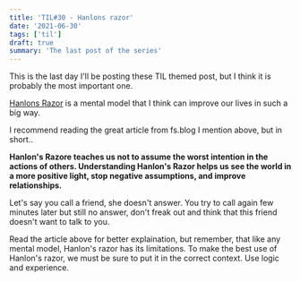 ```yaml
---
title: 'TIL#30 - Hanlons razor'
date: '2021-06-30'
tags: ['til']
draft: true
summary: 'The last post of the series'
---
```


This is the last day I'll be posting these TIL themed post, but I think it is probably the most important one.

[Hanlons Razor](https://fs.blog/2017/04/mental-model-hanlons-razor/) is a mental model that I think can improve our lives in such a big way.

I recommend reading the great article from fs.blog I mention above, but in short..

**Hanlon's Razore teaches us not to assume the worst intention in the actions of others. Understanding Hanlon's Razor helps us see the world in a more positive light, stop negative assumptions, and improve relationships.**

Let's say you call a friend, she doesn't answer. You try to call again few minutes later but still no answer, don't freak out and think that this friend doesn't want to talk to you.

Read the article above for better explaination, but remember, that like any mental model, Hanlon's razor has its limitations.
To make the best use of Hanlon's razor, we must be sure to put it in the correct context. Use logic and experience.
